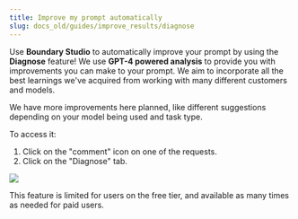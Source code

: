 ```yaml
---
title: Improve my prompt automatically
slug: docs_old/guides/improve_results/diagnose
---
```



Use **Boundary Studio** to automatically improve your prompt by using the **Diagnose** feature! We use **GPT-4 powered analysis** to provide you with improvements you can make to your prompt. We aim to incorporate all the best learnings we've acquired from working with many different customers and models.

We have more improvements here planned, like different suggestions depending on your model being used and task type.

To access it:
1. Click on the "comment" icon on one of the requests.
2. Click on the "Diagnose" tab.


<img src="../../../images/v3/diagnose_feature1.png" />

This feature is limited for users on the free tier, and available as many times as needed for paid users.
